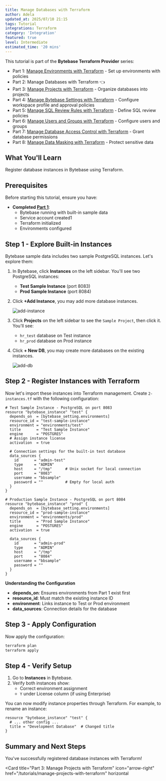 ```yaml
---
title: Manage Databases with Terraform
author: Adela
updated_at: 2025/07/10 21:15
tags: Tutorial
integrations: Terraform
category: 'Integration'
featured: true
level: Intermediate
estimated_time: '20 mins'
---
```



This tutorial is part of the **Bytebase Terraform Provider** series:

- Part 1: [Manage Environments with Terraform](/tutorials/manage-environments-with-terraform) - Set up environments with policies
- Part 2: Manage Databases with Terraform 👈
- Part 3: [Manage Projects with Terraform](/tutorials/manage-projects-with-terraform) - Organize databases into projects
- Part 4: [Manage Bytebase Settings with Terraform](/tutorials/manage-general-settings-with-terraform) - Configure workspace profile and approval policies
- Part 5: [Manage SQL Review Rules with Terraform](/tutorials/manage-sql-review-rules-with-terraform) - Define SQL review policies
- Part 6: [Manage Users and Groups with Terraform](/tutorials/manage-users-and-groups-with-terraform) - Configure users and groups
- Part 7: [Manage Database Access Control with Terraform](/tutorials/manage-database-access-control-with-terraform) - Grant database permissions
- Part 8: [Manage Data Masking with Terraform](/tutorials/manage-data-masking-with-terraform) - Protect sensitive data

<TerraformGitHubSample />

## What You'll Learn

Register database instances in Bytebase using Terraform.

## Prerequisites

Before starting this tutorial, ensure you have:

- **Completed [Part 1](/tutorials/manage-environments-with-terraform)**:
  - Bytebase running with built-in sample data
  - Service account created1
  - Terraform initialized
  - Environments configured

## Step 1 - Explore Built-in Instances

Bytebase sample data includes two sample PostgreSQL instances. Let's explore them:

1. In Bytebase, click **Instances** on the left sidebar. You'll see two PostgreSQL instances:

   - **Test Sample Instance** (port 8083)
   - **Prod Sample Instance** (port 8084)

2. Click **+Add Instance**, you may add more database instances.

   ![add-instance](/content/docs/tutorials/manage-databases-with-terraform/bb-add-instance.webp)

3. Click **Projects** on the left sidebar to see the `Sample Project`, then click it. You'll see:

   - `hr_test` database on Test instance
   - `hr_prod` database on Prod instance

4. Click **+ New DB**, you may create more databases on the existing instances.

   ![add-db](/content/docs/tutorials/manage-databases-with-terraform/bb-add-db.webp)

## Step 2 - Register Instances with Terraform

Now let's import these instances into Terraform management. Create `2-instances.tf` with the following configuration:

```hcl 2-instances.tf
# Test Sample Instance - PostgreSQL on port 8083
resource "bytebase_instance" "test" {
  depends_on  = [bytebase_setting.environments]
  resource_id = "test-sample-instance"
  environment = "environments/test"
  title       = "Test Sample Instance"
  engine      = "POSTGRES"
  # Assign instance license
  activation  = true

  # Connection settings for the built-in test database
  data_sources {
    id       = "admin-test"
    type     = "ADMIN"
    host     = "/tmp"      # Unix socket for local connection
    port     = "8083"
    username = "bbsample"
    password = ""          # Empty for local auth
  }
}

# Production Sample Instance - PostgreSQL on port 8084
resource "bytebase_instance" "prod" {
  depends_on  = [bytebase_setting.environments]
  resource_id = "prod-sample-instance"
  environment = "environments/prod"
  title       = "Prod Sample Instance"
  engine      = "POSTGRES"
  activation  = true

  data_sources {
    id       = "admin-prod"
    type     = "ADMIN"
    host     = "/tmp"
    port     = "8084"
    username = "bbsample"
    password = ""
  }
}
```

**Understanding the Configuration**

- **depends_on**: Ensures environments from Part 1 exist first
- **resource_id**: Must match the existing instance ID
- **environment**: Links instance to Test or Prod environment
- **data_sources**: Connection details for the database

## Step 3 - Apply Configuration

Now apply the configuration:

```bash
terraform plan
terraform apply
```

## Step 4 - Verify Setup

1. Go to **Instances** in Bytebase.
2. Verify both instances show:
   - Correct environment assignment
   - `Y` under License column (if using Enterprise)

You can now modify instance properties through Terraform. For example, to rename an instance:

```hcl
resource "bytebase_instance" "test" {
  # ... other config ...
  title = "Development Database"  # Changed title
}
```

## Summary and Next Steps

You've successfully registered database instances with Terraform!

<Card
  title="Part 3: Manage Projects with Terraform"
  icon="arrow-right"
  href="/tutorials/manage-projects-with-terraform"
  horizontal
></Card>
